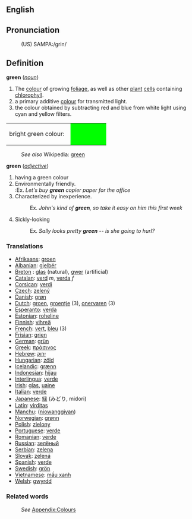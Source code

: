 ==English==

==Pronunciation==
:(US) SAMPA:/grin/


==Definition==
'''green''' (''[[noun]]'')
#The [[color|colour]] of growing [[foliage]], as well as other [[plant]] [[cell]]s containing [[chlorophyll]].
#a primary additive [[color|colour]] for transmitted light. 
#the colour obtained by subtracting red and blue from white light using cyan and yellow filters.
<table><tr><td>bright green colour: &nbsp;</td>
<td bgcolor="#00FF00" width="80">&nbsp; </td></tr></table>
:''See also'' Wikipedia: [[w:green|green]]

'''green''' (''[[adjective]]'')
#having a green colour
# Environmentally friendly.<br>
#:Ex. <i>Let's buy <b>green</b> copier paper for the office</i>
# Characterized by inexperience.
#:Ex. <i>John's kind of <b>green</b>, so take it easy on him this first week</i>
# Sickly-looking
#:Ex. <i>Sally looks pretty <b>green</b> -- is she going to hurl?</i>


===Translations===
* [[Afrikaans]]: [[groen]]
* [[Albanian]]: [[gjelbër]]
* [[Breton]] : [[glas]] (natural), [[gwer]] (artificial)
* [[Catalan]]: [[verd]] ''m'', [[verda]] ''f''
* [[Corsican]]: [[verdi]]
* [[Czech]]: [[zelený]]
* [[Danish]]: [[grøn]]
* [[Dutch]]: [[groen]], [[groentje]] (3), [[onervaren]] (3)
* [[Esperanto]]: [[verda]]
* [[Estonian]]: [[roheline]]
* [[Finnish]]: [[vihreä]]
* [[French]]: [[vert]], [[bleu]] (3)
* [[Frisian]]: [[grien]]
* [[German]]: [[grün]]
* [[Greek]]: [[πράσινος]]
* [[Hebrew]]: [[ירוק]]
* [[Hungarian]]: [[zöld]]
* [[Icelandic]]: [[grænn]]
* [[Indonesian]]: [[hijau]]
* [[Interlingua]]: [[verde]]
* [[Irish]]: [[glas]], [[uaine]]
* [[Italian]]: [[verde]]
* [[Japanese]]: [[緑]] (みどり, midori)
* [[Latin]]: [[virditas]]
* [[Manchu]]: ([[niowanggiyan]])
* [[Norwegian]]: [[grønn]]
* [[Polish]]: [[zielony]]
* [[Portuguese]]: [[verde]]
* [[Romanian]]: [[verde]]
* [[Russian]]: [[зелёный]]
* [[Serbian]]: [[zelena]]
* [[Slovak]]: [[zelená]]
* [[Spanish]]: [[verde]]
* [[Swedish]]: [[grön]]
* [[Vietnamese]]: [[mầu xanh]]
* [[Welsh]]: [[gwyrdd]]

===Related words===
:''See'' [[Wiktionary_Appendix:Colours|Appendix:Colours]]